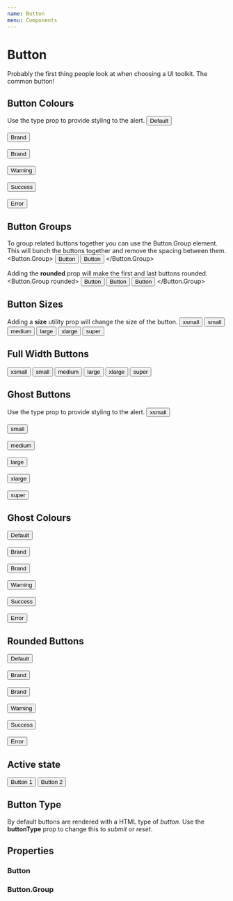 ```yaml
---
name: Button
menu: Components
---
```



# Button

Probably the first thing people look at when choosing a UI toolkit. The common button!

## Button Colours 
Use the type prop to provide styling to the alert.
<Playground>
    <Button>Default</Button>
    <br /><br />
    <Button type="brand">Brand</Button>
    <br /><br />
    <Button type="info">Brand</Button>
    <br /><br />
    <Button type="warning">Warning</Button>
    <br /><br />
    <Button type="success">Success</Button>
    <br /><br />
    <Button type="error">Error</Button>
</Playground>

## Button Groups
To group related buttons together you can use the Button.Group element. This will bunch the buttons together and remove the spacing between them.
<Playground>
    <Button.Group>
        <Button type="brand">Button</Button>
        <Button>Button</Button>
    </Button.Group>
</Playground>

Adding the **rounded** prop will make the first and last buttons rounded.
<Playground>
    <Button.Group rounded>
        <Button type="brand">Button</Button>
        <Button>Button</Button>
        <Button type="info">Button</Button>
    </Button.Group>
</Playground>

## Button Sizes 
Adding a **size** utility prop will change the size of the button.
<Playground>
    <Button size="xsmall">xsmall</Button>
    <Button size="small">small</Button>
    <Button size="medium">medium</Button>
    <Button size="large">large</Button>
    <Button size="xlarge">xlarge</Button>
    <Button size="super">super</Button>
</Playground>

## Full Width Buttons  
<Playground>
    <Button size="xsmall" fluid>xsmall</Button>
    <Button size="small" fluid>small</Button>
    <Button size="medium" fluid>medium</Button>
    <Button size="large" fluid>large</Button>
    <Button size="xlarge" fluid>xlarge</Button>
    <Button size="super" fluid>super</Button>
</Playground>

## Ghost Buttons
Use the type prop to provide styling to the alert.
<Playground>
    <Button size="xsmall" ghost>xsmall</Button>
    <br /><br />
    <Button size="small" ghost>small</Button>
    <br /><br />
    <Button size="medium" ghost>medium</Button>
    <br /><br />
    <Button size="large" ghost>large</Button>
    <br /><br />
    <Button size="xlarge" ghost>xlarge</Button>
    <br /><br />
    <Button size="super" ghost>super</Button>
</Playground>

## Ghost Colours
<Playground>
    <Button ghost>Default</Button>
    <br /><br />
    <Button type="brand" ghost>Brand</Button>
    <br /><br />
    <Button type="info" ghost>Brand</Button>
    <br /><br />
    <Button type="warning" ghost>Warning</Button>
    <br /><br />
    <Button type="success" ghost>Success</Button>
    <br /><br />
    <Button type="error" ghost>Error</Button>
</Playground>

## Rounded Buttons
<Playground>
    <Button ghost rounded>Default</Button>
    <br /><br />
    <Button type="brand" ghost rounded>Brand</Button>
    <br /><br />
    <Button type="info" ghost rounded>Brand</Button>
    <br /><br />
    <Button type="warning" ghost rounded>Warning</Button>
    <br /><br />
    <Button type="success" ghost rounded>Success</Button>
    <br /><br />
    <Button type="error" ghost rounded>Error</Button>
</Playground>

## Active state
<Playground>
    <Button.Group>
        <Button type="info" active>Button 1</Button>
        <Button type="info">Button 2</Button>
    </Button.Group>
</Playground>

## Button Type
By default buttons are rendered with a HTML type of _button_. Use the **buttonType** prop to change this to _submit_ or _reset_.

## Properties
### Button
<PropsTable of={Button} />

### Button.Group
<PropsTable of={Button.Group} />